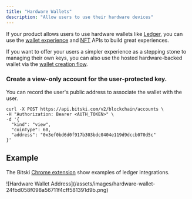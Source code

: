 ```yaml
---
title: "Hardware Wallets"
description: "Allow users to use their hardware devices"
---
```


If your product allows users to use hardware wallets like [Ledger](https://www.ledger.com),
you can use the [wallet experience](/wallet-as-a-service/wallet-experience-apis)
and [NFT](/wallet-as-a-service/nft-apis) APIs to build great experiences.

If you want to offer your users a simpler experience as a stepping stone to
managing their own keys, you can also use the hosted hardware-backed wallet via
the [wallet creation flow](/wallet-as-a-service/wallet-creation-apis/hosted-hardware-wallets).

### Create a view-only account for the user-protected key.

You can record the user's public address to associate the wallet with the user.

```shell Create View Only Account
curl -X POST https://api.bitski.com/v2/blockchain/accounts \
-H "Authorization: Bearer <AUTH_TOKEN>" \
-d '{
  "kind": "view",
  "coinType": 60,
  "address": "0x3ef0bd6d0f917b303bdc0404e119d9dccb070d5c"
}'
```

## Example

The Bitski [Chrome extension](https://apps.apple.com/us/app/bitski-wallet/id1587199538)
show examples of ledger integrations.

<Frame>
![Hardware Wallet Address](/assets/images/hardware-wallet-24fbd058f098a56711f4cff581391d9b.png)
</Frame>
